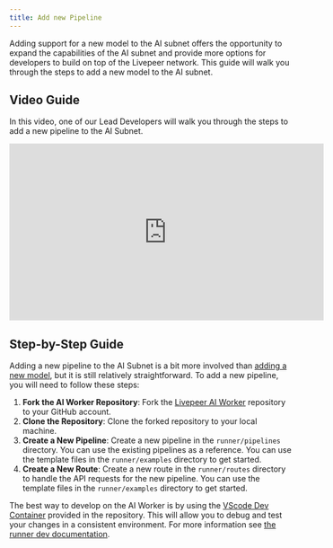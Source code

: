 ```yaml
---
title: Add new Pipeline
---
```


Adding support for a new model to the AI subnet offers the opportunity to expand the capabilities of the AI subnet and provide more options for developers to build on top of the Livepeer network. This guide will walk you through the steps to add a new model to the AI subnet.


## Video Guide

In this video, one of our Lead Developers will walk you through the steps to add a new pipeline to the AI Subnet.

<iframe
  width="560"
  height="315"
  src="https://www.youtube.com/watch?v=aqz-KE-bpKQ"
  title="YouTube video player"
  frameborder="0"
  allow="accelerometer; autoplay; clipboard-write; encrypted-media; gyroscope; picture-in-picture"
  allowfullscreen
></iframe>

## Step-by-Step Guide

Adding a new pipeline to the AI Subnet is a bit more involved than [adding a new model](ai/contribute/guides), but it is still relatively straightforward. To add a new pipeline, you will need to follow these steps:

1. **Fork the AI Worker Repository**: Fork the [Livepeer AI Worker]() repository to your GitHub account.
2. **Clone the Repository**: Clone the forked repository to your local machine.
3. **Create a New Pipeline**: Create a new pipeline in the `runner/pipelines` directory. You can use the existing pipelines as a reference. You can use the template files in the `runner/examples` directory to get started.
4. **Create a New Route**: Create a new route in the `runner/routes` directory to handle the API requests for the new pipeline. You can use the template files in the `runner/examples` directory to get started.

<Tip>The best way to develop on the AI Worker is by using the [VScode Dev Container](https://code.visualstudio.com/docs/devcontainers/containers) provided in the repository. This will allow you to debug and test your changes in a consistent environment. For more information see [the runner dev documentation](https://github.com/livepeer/ai-worker/blob/main/runner/dev/README.md).</Tip>
